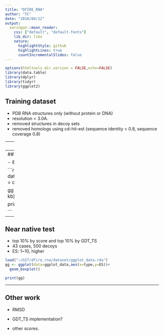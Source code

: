 ```yaml
---
title: "DFIRE_RNA"
author: "TC"
date: "2018/04/12"
output:
  xaringan::moon_reader:
    css: ["default", "default-fonts"]
    lib_dir: libs
    nature:
      highlightStyle: github
      highlightLines: true
      countIncrementalSlides: false
---
```




```r
options(htmltools.dir.version = FALSE,echo=FALSE)
library(data.table)
library(dplyr)
library(tidyr)
library(ggplot2)
```


## Training dataset

- PDB RNA structures only (without protein or DNA)
- resolution < 3.0A.
- removed structures in decoy sets
- removed homologs using cd-hit-est (sequence identity < 0.8, sequence coverage 0.8)

---
## benchmarks

- decoy test
- near native ranking


---
## Decoy test

- 85 cases 


```r
mydata <- data.frame(kb=c("DFIRE","3dRNAscore","RASP","KB","Rosetta"),Count = c(85,84,79,80,53))

gg <- ggplot(data=mydata,aes(x=kb,y=Count))+
  geom_col(aes(fill = kb))+
  geom_text(aes(label=Count))

print(gg)

```


    
---

## Near native test

- top 10% by score and top 10% by GDT_TS
- 43 cases, 500 decoys
- ES: 1~10, higher 

```r
load("~/GIT/dfire_rna/dataset/ggplot_data.rda")
gg <- ggplot(data=ggplot_data,aes(x=type,y=ES))+
  geom_boxplot()

print(gg)

```



---
## Other work

- RMSD

- GDT_TS implementation? 

- other scores.



